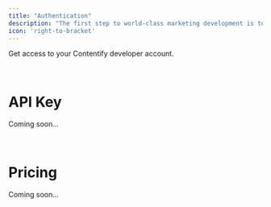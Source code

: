 ```yaml
---
title: "Authentication"
description: "The first step to world-class marketing development is to get access."
icon: 'right-to-bracket'
---
```


<CardGroup cols={1}>
  <Card
    title="Get Access"
    icon="address-card"
    href="https://contentify.app/developer-access"
  >
    Get access to your Contentify developer account.
  </Card>
</CardGroup>

&nbsp;

# API Key

Coming soon...

&nbsp;

# Pricing

Coming soon...

&nbsp;
#
&nbsp;
#
&nbsp;